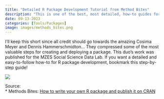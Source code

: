 ```yaml
---
title: "Detailed R Package Development Tutorial from Method Bites"
description: "This is one of the best, most detailed, how-to guides for developing your own R package from A-to-Z"
date: 09-13-2023
categories: [Tools/Packages]
image: images/methods_bites.png
---
```


I'll keep this short since all credit should go towards the amazing Cosima Meyer and Dennis Hammerschmidton... They compressed some of the most valuable steps for creating and deploying a package. This duo's work was published for the MZES Social Science Data Lab. If you want a detailed and easy-to-follow how-to for R package development, bookmark this step-by-step guide!

![](./images/package_dev.png)

Source:<br>
* Methods Bites: [How to write your own R package and publish it on CRAN](https://www.mzes.uni-mannheim.de/socialsciencedatalab/article/r-package/)